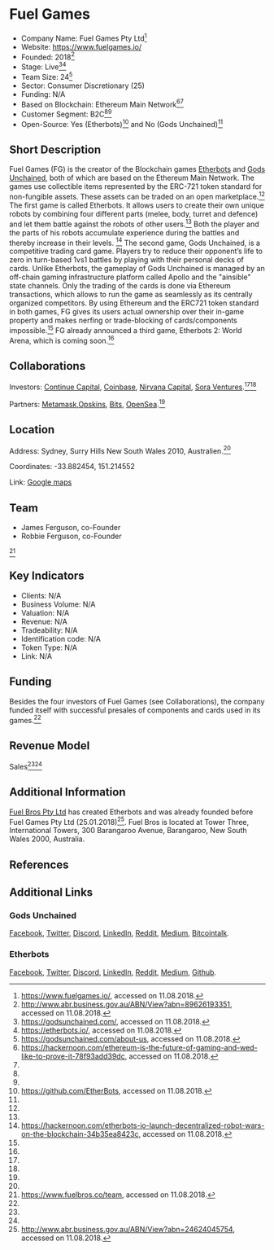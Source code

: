 = Fuel Games =

*Company Name: Fuel Games Pty Ltd<ref name="WebsiteFuel">https://www.fuelgames.io/, accessed on 11.08.2018.</ref>
*Website: https://www.fuelgames.io/
*Founded: 2018<ref>http://www.abr.business.gov.au/ABN/View?abn=89626193351, accessed on 11.08.2018.</ref>
*Stage: Live<ref name="GodsUnchained">https://godsunchained.com/, accessed on 11.08.2018.</ref><ref name="Etherbots">https://etherbots.io/, accessed on 11.08.2018.</ref>
*Team Size: 24<ref>https://godsunchained.com/about-us, accessed on 11.08.2018.</ref>
*Sector: Consumer Discretionary (25)
*Funding: N/A
*Based on Blockchain: Ethereum Main Network<ref name="Hackernoon">https://hackernoon.com/ethereum-is-the-future-of-gaming-and-wed-like-to-prove-it-78f93add39dc, accessed on 11.08.2018.</ref><ref name="Etherbots"/>
*Customer Segment: B2C<ref name="GodsUnchained"/><ref name="Etherbots"/>
*Open-Source: Yes (Etherbots)<ref>https://github.com/EtherBots, accessed on 11.08.2018.</ref> and No (Gods Unchained)<ref name="GodsUnchained"/>

==Short Description==
Fuel Games (FG) is the creator of the Blockchain games [https://etherbots.io/ Etherbots] and [https://godsunchained.com/ Gods Unchained], both of which are based on the Ethereum Main Network. The games use collectible items represented by the ERC-721 token standard for non-fungible assets. These assets can be traded on an open marketplace.<ref name="GodsUnchained"/> 
The first game is called Etherbots. It allows users to create their own unique robots by combining four different parts (melee, body, turret and defence) and let them battle against the robots of other users.<ref name="Etherbots"/> Both the player and the parts of his robots accumulate experience during the battles and thereby increase in their levels. <ref name="HackerEtherbots">https://hackernoon.com/etherbots-io-launch-decentralized-robot-wars-on-the-blockchain-34b35ea8423c, accessed on 11.08.2018.</ref> 
The second game, Gods Unchained, is a competitive trading card game. Players try to reduce their opponent’s life to zero in turn-based 1vs1 battles by playing with their personal decks of cards. Unlike Etherbots, the gameplay of Gods Unchained is managed by an off-chain gaming infrastructure platform called Apollo and the "ainsible" state channels. Only the trading of the cards is done via Ethereum transactions, which allows to run the game as seamlessly as its centrally organized competitors. 
By using Ethereum and the ERC721 token standard in both games, FG gives its users actual ownership over their in-game property and makes nerfing or trade-blocking of cards/components impossible.<ref name="Hackernoon"/> FG already announced a third game, Etherbots 2: World Arena, which is coming soon.<ref name="WebsiteFuel"/>

==Collaborations==
Investors: [https://www.continue.capital/ Continue Capital], [https://ventures.coinbase.com/ Coinbase], [http://nirvana.capital/ Nirvana Capital], [http://www.sora.vc/ Sora Ventures].<ref name="WebsiteFuel"/><ref name="WebsiteFuel"/>

Partners:
[https://metamask.io/ Metamask],[https://opskins.com/ Opskins], [https://rarebits.io/Rare Bits], [https://opensea.io/ OpenSea].<ref name="GodsUnchained"/>

==Location==
Address: Sydney, Surry Hills New South Wales 2010, Australien.<ref name="WebsiteFuel"/>

Coordinates: -33.882454, 151.214552

Link: [https://www.google.ch/maps/place/33%C2%B052'56.8%22S+151%C2%B012'52.4%22E/@-33.882454,151.213414,17z/data=!3m1!4b1!4m6!3m5!1s0x0:0x0!7e2!8m2!3d-33.8824536!4d151.2145518 Google maps]

==Team==
*James Ferguson, co-Founder
*Robbie Ferguson, co-Founder
<ref>https://www.fuelbros.co/team, accessed on 11.08.2018.</ref>

==Key Indicators==
*Clients: N/A
*Business Volume: N/A
*Valuation: N/A
*Revenue: N/A
*Tradeability: N/A
*Identification code: N/A
*Token Type: N/A
*Link: N/A

==Funding==
Besides the four investors of Fuel Games (see Collaborations), the company funded itself with successful presales of components and cards used in its games.<ref name="WebsiteFuel"/>

==Revenue Model==
Sales<ref name="GodsUnchained"/><ref name="Etherbots"/>

==Additional Information==
[https://www.fuelbros.co/contact-us Fuel Bros Pty Ltd] has created Etherbots and was already founded before Fuel Games Pty Ltd (25.01.2018)<ref>http://www.abr.business.gov.au/ABN/View?abn=24624045754, accessed on 11.08.2018.</ref>. Fuel Bros is located at Tower Three, International Towers, 300 Barangaroo Avenue, Barangaroo, New South Wales 2000, Australia.

==References==
<references/>

==Additional Links==
===Gods Unchained===
[https://www.facebook.com/godsunchained/ Facebook], [https://twitter.com/godsunchained Twitter], [https://discordapp.com/invite/Rccxz8V Discord], [https://www.linkedin.com/company/fuelgames/ LinkedIn], [https://reddit.com/r/godsunchained Reddit], [https://hackernoon.com/@fuelgames Medium], [https://bitcointalk.org/index.php?topic=4638524.0 Bitcointalk].

===Etherbots===
[https://www.facebook.com/Etherbots/ Facebook], [https://twitter.com/EtherBots Twitter], [https://discordapp.com/invite/jbuYx9w Discord], [https://www.linkedin.com/company/fuelgames/ LinkedIn], [https://www.reddit.com/r/etherbots/ Reddit], [https://hackernoon.com/@fuelgames Medium], [https://github.com/EtherBots Github].
